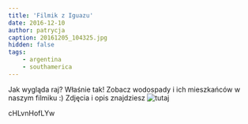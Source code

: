 ```yaml
---
title: 'Filmik z Iguazu'
date: 2016-12-10
author: patrycja
caption: 20161205_104325.jpg
hidden: false
tags: 
    - argentina
    - southamerica
---
```


Jak wygląda raj? Właśnie tak! Zobacz wodospady i ich mieszkańców w naszym filmiku :) Zdjęcia i opis znajdziesz  ![tutaj](./iguazu)

<youtube>cHLvnHofLYw</youtube>